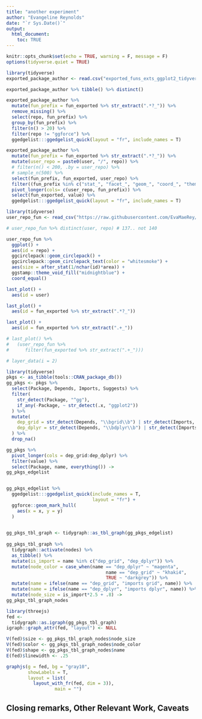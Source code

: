```yaml
---
title: "another experiment"
author: "Evangeline Reynolds"
date: "`r Sys.Date()`"
output: 
  html_document:
    toc: TRUE
---
```


```r
knitr::opts_chunk$set(echo = TRUE, warning = F, message = F)
options(tidyverse.quiet = TRUE)
```



```r
library(tidyverse)
exported_package_author <- read.csv("exported_funs_exts_ggplot2_tidyverse_org.csv")

exported_package_author %>% tibble() %>% distinct()

exported_package_author %>% 
  mutate(fun_prefix = fun_exported %>% str_extract(".*?_")) %>% 
  remove_missing() %>% 
  select(repo, fun_prefix) %>% 
  group_by(fun_prefix) %>% 
  filter(n() > 20) %>% 
  filter(repo != "ggforce") %>% 
  ggedgelist:::ggedgelist_quick(layout = "fr", include_names = T)

exported_package_author %>%  
  mutate(fun_prefix = fun_exported %>% str_extract(".*?_")) %>% 
  mutate(user_repo = paste0(user, "/", repo)) %>% 
  # filter(n() < 200, .by = user_repo) %>% 
  # sample_n(500) %>% 
  select(fun_prefix, fun_exported, user_repo) %>% 
  filter((fun_prefix %in% c("stat_", "facet_", "geom_", "coord_", "theme_", "scale_"))) %>% 
  pivot_longer(cols= c(user_repo, fun_prefix)) %>% 
  select(fun_exported, value) %>% 
  ggedgelist:::ggedgelist_quick(layout = "fr", include_names = T)
```


```r
library(tidyverse)
user_repo_fun <- read_csv("https://raw.githubusercontent.com/EvaMaeRey/mytidytuesday/refs/heads/main/2024-11-19-gg-prefixes/exported_funs_exts_ggplot2_tidyverse_org.csv")

# user_repo_fun %>% distinct(user, repo) # 137.. not 140

user_repo_fun %>% 
  ggplot() + 
  aes(id = repo) + 
  ggcirclepack::geom_circlepack() + 
  ggcirclepack::geom_circlepack_text(color = "whitesmoke") + 
  aes(size = after_stat(1/nchar(id)*area)) +
  ggstamp::theme_void_fill("midnightblue") + 
  coord_equal()

last_plot() + 
  aes(id = user)

last_plot() + 
  aes(id = fun_exported %>% str_extract(".*?_"))

last_plot() + 
  aes(id = fun_exported %>% str_extract(".+_"))

# last_plot() %+%
#   (user_repo_fun %>% 
#      filter(fun_exported %>% str_extract(".+_")))

# layer_data(i = 2)

```


```r

library(tidyverse)
pkgs <- as_tibble(tools::CRAN_package_db())
gg_pkgs <- pkgs %>% 
  select(Package, Depends, Imports, Suggests) %>% 
  filter(
    str_detect(Package, "^gg"),
    if_any(-Package, ~ str_detect(.x, "ggplot2"))
  ) %>% 
  mutate(
    dep_grid = str_detect(Depends, "\\bgrid\\b") | str_detect(Imports, "\\bgrid\\b"),
    dep_dplyr = str_detect(Depends, "\\bdplyr\\b") | str_detect(Imports, "\\bdplyr\\b")
  ) %>% 
  drop_na()

gg_pkgs %>% 
  pivot_longer(cols = dep_grid:dep_dplyr) %>% 
  filter(value) %>% 
  select(Package, name, everything()) ->
gg_pkgs_edgelist


gg_pkgs_edgelist %>% 
  ggedgelist:::ggedgelist_quick(include_names = T, 
                                layout = "fr") +
  ggforce::geom_mark_hull(
    aes(x = x, y = y)
  )
  

gg_pkgs_tbl_graph <- tidygraph::as_tbl_graph(gg_pkgs_edgelist)
  
gg_pkgs_tbl_graph %>% 
  tidygraph::activate(nodes) %>% 
  as_tibble() %>% 
  mutate(is_import = name %in% c("dep_grid", "dep_dplyr")) %>% 
  mutate(node_color = case_when(name == "dep_dplyr" ~ "magenta",
                                     name == "dep_grid" ~ "khaki4",
                                     TRUE ~ "darkgrey")) %>% 
  mutate(name = ifelse(name == "dep_grid", "imports grid", name)) %>% 
  mutate(name = ifelse(name == "dep_dplyr", "imports dplyr", name)) %>% 
  mutate(node_size = is_import*2.5 + .8) ->
gg_pkgs_tbl_graph_nodes


```


```r

library(threejs)  
fed <-  
  tidygraph::as.igraph(gg_pkgs_tbl_graph)  
igraph::graph_attr(fed, "layout") <- NULL  

V(fed)$size <- gg_pkgs_tbl_graph_nodes$node_size
V(fed)$color <- gg_pkgs_tbl_graph_nodes$node_color
V(fed)$shape <- gg_pkgs_tbl_graph_nodes$name
E(fed)$linewidth <- .25

graphjs(g = fed, bg = "gray10",  
        showLabels = T,  
        layout = list(  
          layout_with_fr(fed, dim = 3)),  
                  main = "")

```



## Closing remarks, Other Relevant Work, Caveats
